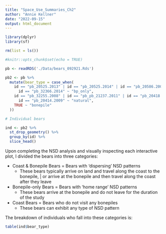 ```yaml
---
title: "Space_Use_Summaries_Ch2"
author: "Annie Kellner"
date: "2022-09-15"
output: html_document
---
```


```r

library(dplyr)
library(sf)

rm(list = ls())

#knitr::opts_chunk$set(echo = TRUE)

```


```r

pb <- readRDS('./Data/bears_092921.Rds')

pb2 <- pb %>%
  mutate(bear_type = case_when(
    id == "pb_20525.2013" | id == "pb_20525.2014" | id == "pb_20586.2008" | 
      id == "pb_32366.2014" ~ "bp_only",
    id == "pb_32255.2008" | id == "pb_pb_21237.2011" | id == "pb_20418.2005" | 
      id == "pb_20414.2009" ~ "natural",
    TRUE ~ "bonepile"
  ))

# Individual bears

ind <- pb2 %>%
  st_drop_geometry() %>%
  group_by(id) %>%
  slice_head() 

```

Upon completing the NSD analysis and visually inspecting each interactive plot, I divided the bears into three categories:

  * Coast & Bonepile Bears = Bears with 'dispersing' NSD patterns
    + These bears typically arrive on land and travel along the coast to the bonepile,
    | or arrive at the bonepile and then travel along the coast after they leave
    
  * Bonepile-only Bears = Bears with 'home range' NSD patterns
    + These bears arrive at the bonepile and do not leave for the duration of the study
    
  * Coast Bears = Bears who do not visit any bonepiles
    + These bears can exhibit any type of NSD pattern

The breakdown of individuals who fall into these categories is: 

```r

table(ind$bear_type)

```



